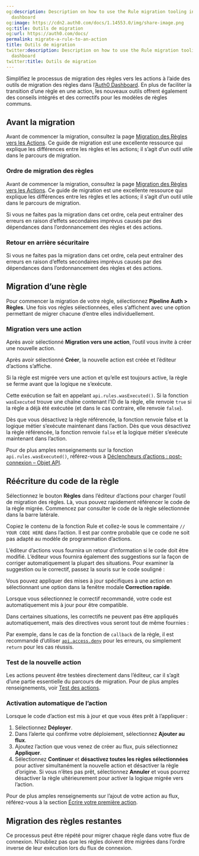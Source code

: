 ```yaml
---
og:description: Description on how to use the Rule migration tooling in the Auth0
  dashboard
og:image: https://cdn2.auth0.com/docs/1.14553.0/img/share-image.png
og:title: Outils de migration
og:url: https://auth0.com/docs/
permalink: migrate-a-rule-to-an-action
title: Outils de migration
twitter:description: Description on how to use the Rule migration tooling in the Auth0
  dashboard
twitter:title: Outils de migration
---
```


Simplifiez le processus de migration des règles vers les actions à l’aide des outils de migration des règles dans l’[Auth0 Dashboard](https://manage.auth0.com/). En plus de faciliter la transition d’une règle en une action, les nouveaux outils offrent également des conseils intégrés et des correctifs pour les modèles de règles communs.

## Avant la migration

Avant de commencer la migration, consultez la page [Migration des Règles vers les Actions](/migrate-from-rules-to-actions). Ce guide de migration est une excellente ressource qui explique les différences entre les règles et les actions; il s’agit d’un outil utile dans le parcours de migration.

### Ordre de migration des règles

Avant de commencer la migration, consultez la page [Migration des Règles vers les Actions](/migrate-from-rules-to-actions). Ce guide de migration est une excellente ressource qui explique les différences entre les règles et les actions; il s’agit d’un outil utile dans le parcours de migration.

Si vous ne faites pas la migration dans cet ordre, cela peut entraîner des erreurs en raison d’effets secondaires imprévus causés par des dépendances dans l’ordonnancement des règles et des actions.

### Retour en arrière sécuritaire

Si vous ne faites pas la migration dans cet ordre, cela peut entraîner des erreurs en raison d’effets secondaires imprévus causés par des dépendances dans l’ordonnancement des règles et des actions.

## Migration d’une règle

Pour commencer la migration de votre règle, sélectionnez **Pipeline Auth > Règles**. Une fois vos règles sélectionnées, elles s’affichent avec une option permettant de migrer chacune d’entre elles individuellement. 



### Migration vers une action

Après avoir sélectionné **Migration vers une action**, l’outil vous invite à créer une nouvelle action.

Après avoir sélectionné **Créer**, la nouvelle action est créée et l’éditeur d’actions s’affiche.

Si la règle est migrée vers une action et qu’elle est toujours active, la règle se ferme avant que la logique ne s’exécute.

Cette exécution se fait en appelant `api.rules.wasExecuted()`. Si la fonction `wasExecuted` trouve une chaîne contenant l’ID de la règle, elle renvoie `true` si la règle a déjà été exécutée (et dans le cas contraire, elle renvoie `false`).

Dès que vous désactivez la règle référencée, la fonction renvoie false et la logique métier s’exécute maintenant dans l’action. Dès que vous désactivez la règle référencée, la fonction renvoie `false` et la logique métier s’exécute maintenant dans l’action.



Pour de plus amples renseignements sur la fonction `api.rules.wasExecuted()`, référez-vous à [Déclencheurs d’actions : post-connexion – Objet API](/signup-and-login-triggers/login-trigger/post-login-api-object).

## Réécriture du code de la règle

Sélectionnez le bouton **Règles** dans l’éditeur d’actions pour charger l’outil de migration des règles. Là, vous pouvez rapidement référencer le code de la règle migrée. Commencez par consulter le code de la règle sélectionnée dans la barre latérale.
 

Copiez le contenu de la fonction Rule et collez-le sous le commentaire `// YOUR CODE HERE` dans l’action. Il est par contre probable que ce code ne soit pas adapté au modèle de programmation d’actions.

L’éditeur d’actions vous fournira un retour d’information si le code doit être modifié. L’éditeur vous fournira également des suggestions sur la façon de corriger automatiquement la plupart des situations. Pour examiner la suggestion ou le correctif, passez la souris sur le code souligné :

Vous pouvez appliquer des mises à jour spécifiques à une action en sélectionnant une option dans la fenêtre modale **Correction rapide**.

Lorsque vous sélectionnez le correctif recommandé, votre code est automatiquement mis à jour pour être compatible.

Dans certaines situations, les correctifs ne peuvent pas être appliqués automatiquement, mais des directives vous seront tout de même fournies :

Par exemple, dans le cas de la fonction de `callback` de la règle, il est recommandé d’utiliser [`api.access.deny`](https://auth0.com/docs/customize/actions/flows-and-triggers/pre-user-registration-flow/api-object) pour les erreurs, ou simplement `return` pour les cas réussis.

### Test de la nouvelle action

Les actions peuvent être testées directement dans l’éditeur, car il s’agit d’une partie essentielle du parcours de migration. Pour de plus amples renseignements, voir [Test des actions](/actions/test-actions).



### Activation automatique de l’action

Lorsque le code d’action est mis à jour et que vous êtes prêt à l’appliquer :

1. Sélectionnez **Déployer**.
2. Dans l’alerte qui confirme votre déploiement, sélectionnez **Ajouter au flux**.
3. Ajoutez l’action que vous venez de créer au flux, puis sélectionnez **Appliquer**.
4. Sélectionnez **Continuer** et **désactivez toutes les règles sélectionnées** pour activer simultanément la nouvelle action et désactiver la règle d’origine. Si vous n’êtes pas prêt, sélectionnez **Annuler** et vous pourrez désactiver la règle ultérieurement pour activer la logique migrée vers l’action.

Pour de plus amples renseignements sur l’ajout de votre action au flux, référez-vous à la section [Écrire votre première action](/actions/write-your-first-action).



## Migration des règles restantes

Ce processus peut être répété pour migrer chaque règle dans votre flux de connexion. N’oubliez pas que les règles doivent être migrées dans l’ordre inverse de leur exécution lors du flux de connexion.